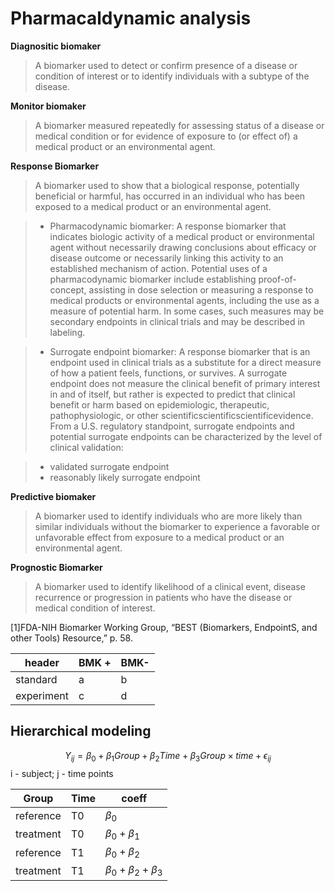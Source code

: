 # Pharmacaldynamic analysis

**Diagnositic biomaker**

> A biomarker used to detect or confirm presence of a disease or condition of
> interest or to identify individuals with a subtype of the disease.

**Monitor biomaker**

> A biomarker measured repeatedly for assessing status of a disease or medical
> condition or for evidence of exposure to (or effect of) a medical product
> or an environmental agent.

**Response Biomarker**

> A biomarker used to show that a biological response, potentially beneficial or harmful, has occurred in an individual who has been exposed to a medical product or an environmental agent.

> - Pharmacodynamic biomarker: A response biomarker that indicates biologic activity of a medical product or environmental agent without necessarily drawing conclusions about efficacy or disease outcome or necessarily linking this activity to an established mechanism of action. Potential uses of a pharmacodynamic biomarker include establishing proof-of-concept, assisting in dose selection or measuring a response to medical products or environmental agents, including the use as a measure of potential harm. In some cases, such measures may be secondary endpoints in clinical trials and may be described in labeling.

> - Surrogate endpoint biomarker: A response biomarker that is an endpoint used in clinical trials as a substitute for a direct measure of how a patient feels, functions, or survives. A surrogate endpoint does not measure the clinical benefit of primary interest in and of itself, but rather is expected to predict that clinical benefit or harm based on epidemiologic, therapeutic, pathophysiologic, or other scientificscientificscientificevidence.
> From a U.S. regulatory standpoint, surrogate endpoints and potential surrogate endpoints can be characterized by the level of clinical validation:

> - validated surrogate endpoint
> - reasonably likely surrogate endpoint

**Predictive biomaker**

> A biomarker used to identify individuals who are more likely than similar individuals without the biomarker to experience a favorable or unfavorable effect from exposure to a medical product or an environmental agent.

**Prognostic Biomarker**

> A biomarker used to identify likelihood of a clinical event, disease recurrence or progression in patients who have the disease or medical condition of interest.

[1]FDA-NIH Biomarker Working Group, “BEST (Biomarkers, EndpointS, and other Tools) Resource,” p. 58.


| header | BMK + | BMK- |
| ------ | ------ | ------ |
|standard| a  | b  |
|experiment| c | d  |

## Hierarchical modeling

$$Y_{ij} = \beta_0+ \beta_1 Group + \beta_2 Time + \beta_3 Group \times time + \epsilon_{ij}$$
i - subject;
j - time points

| Group | Time |  coeff|
| ------ | ------ |-----|
|reference|  T0  |  $\beta_0$   |
|treatment|  T0  |  $\beta_0 + \beta_1$ |
|reference|  T1  |  $\beta_0 + \beta_2$|
|treatment|  T1  |  $\beta_0 + \beta_2 + \beta_3$|
